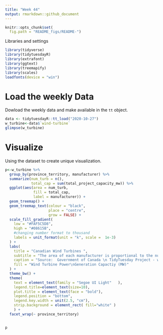 ```yaml
---
title: "Week 44"
output: rmarkdown::github_document
---
```


```r
knitr::opts_chunk$set(
  fig.path = "README_figs/README-")
```


 Libraries and settings
```r
library(tidyverse)
library(tidytuesdayR)
library(extrafont)
library(ggtext)
library(treemapify)
library(scales)
loadfonts(device = "win")

```
# Load the weekly Data

Dowload the weekly data and make available in the `tt` object.
```r
data <- tidytuesdayR::tt_load("2020-10-27")
w_turbine<-data$`wind-turbine`
glimpse(w_turbine)

```


# Visualize

Using the dataset to create unique visualization.

```r
p<-w_turbine %>%
  group_by(province_territory, manufacturer) %>%
  summarize(num_turb = n(),
            total_cap = sum(total_project_capacity_mw)) %>%
  ggplot(aes(area = num_turb,
             fill = total_cap,
             label = manufacturer)) +
  geom_treemap() +
  geom_treemap_text(colour = "black",
                    place = "centre",
                    grow = FALSE) +
  scale_fill_gradient(
    low = "#FAF5C5D8",
    high = "#08615B",
    #changing number format to thousand
    labels = unit_format(unit = "k", scale =  1e-3)
  ) +
  labs(
    title = "Canadian Wind Turbines ",
    subtitle = "The area of each manufacturer is proportional to the number of turbines within the Province/Territory",
    caption = "Source:  Government of Canada \n TidyTuesday Project - week 44 \n Visualization: @Lacapary",
    fill = "Wind Turbine Power\nGeneration Capactiy (MW)"
  ) +
  theme_bw() +
  theme(
    text = element_text(family = "Segoe UI Light"   ),
    legend.title=element_text(size=10),
    plot.title = element_text(face = "bold"),
    legend.position = "bottom",
    legend.key.width = unit(2.5, "cm"),
    strip.background = element_rect( fill="white" )
    ) +
  facet_wrap(~ province_territory)
  

```

```r

p

```
